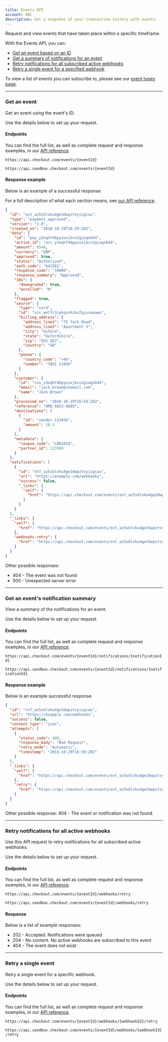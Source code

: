 ```yaml
---
title: Events API
account: ABC
description: Get a snapshot of your transaction history with events.
---
```


Request and view events that have taken place within a specific timeframe.

With the Events API, you can:

- [Get an event based on an ID](https://docs.checkout.com/reporting-and-insights/events-api#EventsAPI-getevent)
- [Get a summary of notifications for an event](https://docs.checkout.com/reporting-and-insights/events-api#EventsAPI-getnotificationsummary)
- [Retry notifications for all subscribed active webhooks](https://docs.checkout.com/reporting-and-insights/events-api#EventsAPI-retrynotifications)
- [Retry a single event for a specified webhook](https://docs.checkout.com/reporting-and-insights/events-api#EventsAPI-retrysingleevent)

To view a list of events you can subscribe to, please see our [event types page](https://docs.checkout.com/reporting-and-insights/events-api/event-types).

---

### Get an event

Get an event using the event's ID.

Use the details below to set up your request.

#### Endpoints

You can find the full list, as well as complete request and response examples, in our [API reference](https://api-reference.checkout.com/).

<tabs>
<tab title="Live">
<LineCodeWrapper type="get">

`https://api.checkout.com/events/{eventId}`

</LineCodeWrapper>
</tab>
<tab title="Sandbox">
<LineCodeWrapper type="get">

`https://api.sandbox.checkout.com/events/{eventId}`

</LineCodeWrapper>
</tab>
</tabs>

#### Response example

Below is an example of a successful response.

<TipBox variant="info" >

For a full description of what each section means, see [our API reference](https://api-reference.checkout.com/#operation/retrieveEvent).

</TipBox>

```json
{
  "id": "evt_az5sblvku4ge3dwpztvyizgcau",
  "type": "payment_approved",
  "version": "2.0",
  "created_on": "2018-10-29T16:59:20Z",
  "data": {
    "id": "pay_y3oqhf46pyzuxjbcn2giaqnb44",
    "action_id": "act_y3oqhf46pyzuxjbcn2giaqnb44",
    "amount": 6540,
    "currency": "GBP",
    "approved": true,
    "status": "Authorized",
    "auth_code": "643381",
    "response_code": "10000",
    "response_summary": "Approved",
    "3ds": {
      "downgraded": true,
      "enrolled": "N"
    },
    "flagged": true,
    "source": {
      "type": "card",
      "id": "src_wmlfc3zyhqzehihu7giusaaawu",
      "billing_address": {
        "address_line1": "75 York Road",
        "address_line2": "Apartment 3",
        "city": "Oxford",
        "state": "Oxfordshire",
        "zip": "OX1 5DJ",
        "country": "GB"
      },
      "phone": {
        "country_code": "+44",
        "number": "7891 23456"
      }
    },
    "customer": {
      "id": "cus_y3oqhf46pyzuxjbcn2giaqnb44",
      "email": "jack.brown@ckomail.com",
      "name": "Jack Brown"
    },
    "processed_on": "2018-10-29T16:59:20Z",
    "reference": "ORD-5023-4E89",
    "destinations": [
      {
        "id": "vendor-123456",
        "amount": 10.5
      }
    ],
    "metadata": {
      "coupon_code": "LDN2018",
      "partner_id": 123989
    }
  },
  "notifications": [
    {
      "id": "ntf_az5sblvku4ge3dwpztvyizgcau",
      "url": "https://example.com/webhooks",
      "success": false,
      "_links": {
        "self": {
          "href": "https://api.checkout.com/events/evt_az5sblvku4ge3dwpztvyizgcau/notifications/ntf_az5sblvku4ge3dwpztvyizgcau"
        }
      }
    }
  ],
  "_links": {
    "self": {
      "href": "https://api.checkout.com/events/evt_az5sblvku4ge3dwpztvyizgcau"
    },
    "webhooks-retry": {
      "href": "https://api.checkout.com/events/evt_az5sblvku4ge3dwpztvyizgcau/webhooks/retry"
    }
  }
}
```

Other possible responses:

- 404 - The event was not found
- 500 - Unexpected server error

---

### Get an event's notification summary

View a summary of the notifications for an event.

Use the details below to set up your request.

#### Endpoints

You can find the full list, as well as complete request and response examples, in our [API reference](https://api-reference.checkout.com/).

<tabs>
<tab title="Live">
<LineCodeWrapper type="get">

`https://api.checkout.com/events/{eventId}/notifications/{notificationId}`

</LineCodeWrapper>
</tab>
<tab title="Sandbox">
<LineCodeWrapper type="get">

`https://api.sandbox.checkout.com/events/{eventId}/notifications/{notificationId}`

</LineCodeWrapper>
</tab>
</tabs>

#### Response example

Below is an example successful response.

```json
{
  "id": "ntf_az5sblvku4ge3dwpztvyizgcau",
  "url": "https://example.com/webhooks",
  "success": false,
  "content_type": "json",
  "attempts": [
    {
      "status_code": 400,
      "response_body": "Bad Request",
      "retry_mode": "Automatic",
      "timestamp": "2018-10-29T16:59:20Z"
    }
  ],
  "_links": {
    "self": {
      "href": "https://api.checkout.com/events/evt_az5sblvku4ge3dwpztvyizgcau/notifications/ntf_az5sblvku4ge3dwpztvyizgcau"
    },
    "retry": {
      "href": "https://api.checkout.com/events/evt_az5sblvku4ge3dwpztvyizgcau/webhooks/wh_5nuzkt62ddxuho5rwsvt6pyesi/retry"
    }
  }
}
```

Other possible response: 404 - The event or notification was not found.

---

### Retry notifications for all active webhooks

Use this API request to retry notifications for all subscribed active webhooks.

Use the details below to set up your request.

#### Endpoints

You can find the full list, as well as complete request and response examples, in our [API reference](https://api-reference.checkout.com/).

<tabs>
<tab title="Live">
<LineCodeWrapper type="post">

`https://api.checkout.com/events/{eventId}/webhooks/retry`

</LineCodeWrapper>
</tab>
<tab title="Sandbox">
<LineCodeWrapper type="post">

`https://api.sandbox.checkout.com/events/{eventId}/webhooks/retry`

</LineCodeWrapper>
</tab>
</tabs>

#### Response

Below is a list of example responses:

- 202 - Accepted. Notifications were queued
- 204 - No content. No active webhooks are subscribed to this event
- 404 - The event does not exist

---

### Retry a single event

Retry a single event for a specific webhook.

Use the details below to set up your request.

#### Endpoints

You can find the full list, as well as complete request and response examples, in our [API reference](https://api-reference.checkout.com/).

<tabs>
<tab title="Live">
<LineCodeWrapper type="post">

`https://api.checkout.com/events/{eventId}/webhooks/{webhookId}/retry`

</LineCodeWrapper>
</tab>
<tab title="Sandbox">
<LineCodeWrapper type="post">

`https://api.sandbox.checkout.com/events/{eventId}/webhooks/{webhookId}/retry`

</LineCodeWrapper>
</tab>
</tabs>
